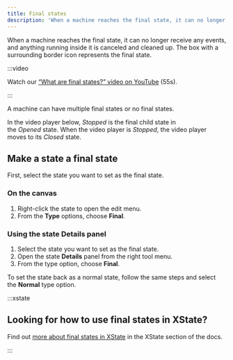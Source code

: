 ```yaml
---
title: Final states
description: 'When a machine reaches the final state, it can no longer receive any events, and anything running inside it is canceled and cleaned up.'
---
```


When a machine reaches the final state, it can no longer receive any events, and anything running inside it is canceled and cleaned up. The box with a surrounding border icon represents the final state.

:::video

Watch our [“What are final states?” video on YouTube](https://www.youtube.com/watch?v=wqW8Gz4NYDc&list=PLvWgkXBB3dd4I_l-djWVU2UGPyBgKfnTQ&index=7) (55s).

:::

A machine can have multiple final states or no final states.

In the video player below, *Stopped* is the final child state in the *Opened* state. When the video player is *Stopped*, the video player moves to its *Closed* state.

<p>
  <EmbedMachine
    name="Video player"
    embedURL="https://stately.ai/registry/editor/embed/e13bef2b-bb13-4465-96ac-0bc25340688e?machineId=c6f8ca35-25e3-4fc6-b4fe-c9994715852e"
  />
</p>

## Make a state a final state

First, select the state you want to set as the final state.

### On the canvas

1. Right-click the state to open the edit menu.
2. From the **Type** options, choose **Final**.

### Using the state Details panel

1. Select the state you want to set as the final state.
2. Open the state <Info size={18} /> **Details** panel from the right tool menu.
3. From the type option, choose **Final**.

To set the state back as a normal state, follow the same steps and select the **Normal** type option.

:::xstate

## Looking for how to use final states in XState?

Find out [more about final states in XState](/xstate/states/final-states.mdx) in the XState section of the docs.

:::
